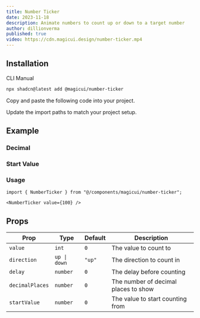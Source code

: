 ```yaml
---
title: Number Ticker
date: 2023-11-18
description: Animate numbers to count up or down to a target number
author: dillionverma
published: true
video: https://cdn.magicui.design/number-ticker.mp4
---
```


<ComponentPreview name="number-ticker-demo" />

## Installation

<Tabs defaultValue="cli">

<TabsList>
  <TabsTrigger value="cli">CLI</TabsTrigger>
  <TabsTrigger value="manual">Manual</TabsTrigger>
</TabsList>
<TabsContent value="cli">

```bash
npx shadcn@latest add @magicui/number-ticker
```

</TabsContent>

<TabsContent value="manual">

<Steps>

<Step>Copy and paste the following code into your project.</Step>

<ComponentSource name="number-ticker" />

<Step>Update the import paths to match your project setup.</Step>

</Steps>

</TabsContent>

</Tabs>

## Example

### Decimal

<ComponentPreview name="number-ticker-decimal-demo" />

### Start Value

<ComponentPreview name="number-ticker-demo-2" />

### Usage

```tsx showLineNumbers
import { NumberTicker } from "@/components/magicui/number-ticker";
```

```tsx showLineNumbers
<NumberTicker value={100} />
```

## Props

| Prop            | Type         | Default | Description                          |
| --------------- | ------------ | ------- | ------------------------------------ |
| `value`         | `int`        | `0`     | The value to count to                |
| `direction`     | `up \| down` | `"up"`  | The direction to count in            |
| `delay`         | `number`     | `0`     | The delay before counting            |
| `decimalPlaces` | `number`     | `0`     | The number of decimal places to show |
| `startValue`    | `number`     | `0`     | The value to start counting from     |
